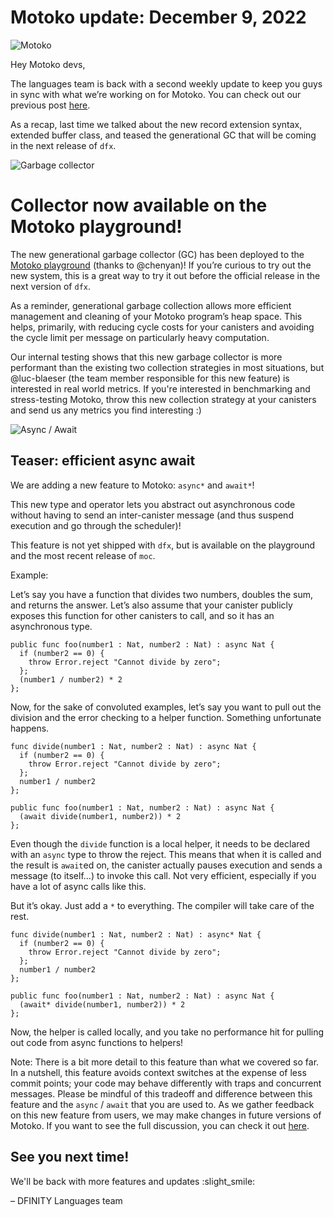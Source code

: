# Motoko update: December 9, 2022
![Motoko](blog/_assets/motoko-1.png)

<head>
  <meta property="og:image" content={require('blog/_assets/motoko-1.png').default}/>
  <meta property="twitter:image" content={require('blog/_assets/motoko-1.png').default}/>
</head>

Hey Motoko devs,

The languages team is back with a second weekly update to keep you guys in sync with what we’re working on for Motoko.
You can check out our previous
post [here](https://forum.dfinity.org/t/highlight-post-new-motoko-features-in-dfx-0-12/17027).

As a recap, last time we talked about the new record extension syntax, extended buffer class, and teased the
generational GC that will be coming in the next release of `dfx`.

![Garbage collector](../_assets/gc-1.png)
# Collector now available on the Motoko playground!

The new generational garbage collector (GC) has been deployed to
the [Motoko playground](https://m7sm4-2iaaa-aaaab-qabra-cai.raw.icp0.io/) (thanks to @chenyan)! If you’re curious to try
out the new system, this is a great way to try it out before the official release in the next version of `dfx`.

As a reminder, generational garbage collection allows more efficient management and cleaning of your Motoko program’s
heap space. This helps, primarily, with reducing cycle costs for your canisters and avoiding the cycle limit per message
on particularly heavy computation.

Our internal testing shows that this new garbage collector is more performant than the existing two collection
strategies in most situations, but @luc-blaeser (the team member responsible for this new feature) is interested in real
world metrics. If you're interested in benchmarking and stress-testing Motoko, throw this new collection strategy at
your canisters and send us any metrics you find interesting :)

![Async / Await](blog/_assets/asyncawait.png)
## Teaser: efficient async await

We are adding a new feature to Motoko: `async*` and `await*`!

This new type and operator lets you abstract out asynchronous code without having to send an inter-canister message (and
thus suspend execution and go through the scheduler)!

This feature is not yet shipped with `dfx`, but is available on the playground and the most recent release of `moc`.

Example:

Let’s say you have a function that divides two numbers, doubles the sum, and returns the answer. Let’s also assume that
your canister publicly exposes this function for other canisters to call, and so it has an asynchronous type.

```
public func foo(number1 : Nat, number2 : Nat) : async Nat {
  if (number2 == 0) {
    throw Error.reject "Cannot divide by zero";
  };
  (number1 / number2) * 2
};
```

Now, for the sake of convoluted examples, let’s say you want to pull out the division and the error checking to a helper
function. Something unfortunate happens.

```
func divide(number1 : Nat, number2 : Nat) : async Nat {
  if (number2 == 0) {
    throw Error.reject "Cannot divide by zero";
  };
  number1 / number2
};

public func foo(number1 : Nat, number2 : Nat) : async Nat {
  (await divide(number1, number2)) * 2
};
```

Even though the `divide` function is a local helper, it needs to be declared with an `async` type to throw the reject.
This means that when it is called and the result is `await`ed on, the canister actually pauses execution and sends a
message (to itself…) to invoke this call. Not very efficient, especially if you have a lot of async calls like this.

But it’s okay. Just add a `*` to everything. The compiler will take care of the rest.

```
func divide(number1 : Nat, number2 : Nat) : async* Nat {
  if (number2 == 0) {
    throw Error.reject "Cannot divide by zero";
  };
  number1 / number2
};

public func foo(number1 : Nat, number2 : Nat) : async Nat {
  (await* divide(number1, number2)) * 2
};
```

Now, the helper is called locally, and you take no performance hit for pulling out code from async functions to helpers!

Note: There is a bit more detail to this feature than what we covered so far. In a nutshell, this feature avoids context
switches at the expense of less commit points; your code may behave differently with traps and concurrent messages.
Please be mindful of this tradeoff and difference between this feature and the `async` / `await` that you are used to.
As we gather feedback on this new feature from users, we may make changes in future versions of Motoko. If you want to
see the full discussion, you can check it out [here](https://github.com/dfinity/motoko/pull/3609).

## See you next time!

We'll be back with more features and updates :slight_smile:

– DFINITY Languages team


